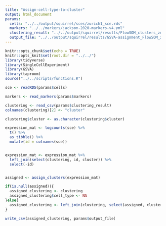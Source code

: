 ```yaml
---
title: "Assign-cell-type-to-cluster"
output: html_document
params:
  cells: "../../output/squirrel/sces/zurich1_sce.rds"
  markers: "../../markers/jackson-2020-markers-v4.yml"
  clustering_result: "../../output/squirrel/results/FlowSOM_clusters_zurich1_specified_markers_k8.csv"
  output_file: "../../output/squirrel/results/GSVA-assignment_FlowSOM_zurich1_specified_markers_k8.csv"
---
```


```r
knitr::opts_chunk$set(echo = TRUE)
knitr::opts_knit$set(root.dir = "../../")
library(tidyverse)
library(SingleCellExperiment)
library(GSVA)
library(taproom)
source("../../scripts/functions.R")
```



```r
sce <- readRDS(params$cells)

markers <- read_markers(params$markers)

clustering <- read_csv(params$clustering_result)
colnames(clustering)[2] <- "cluster"

clustering$cluster <- as.character(clustering$cluster)
```


```r
expression_mat <- logcounts(sce) %>% 
  t() %>% 
  as_tibble() %>% 
  mutate(id = colnames(sce))


expression_mat <- expression_mat %>% 
  left_join(select(clustering, id, cluster)) %>% 
  select(-id)


assigned <- assign_clusters(expression_mat)
```

```r
if(is.null(assigned)){
  assigned_clustering <- clustering
  assigned_clustering$cell_type <- NA
}else{
  assigned_clustering <- left_join(clustering, select(assigned, cluster, cell_type))
}

write_csv(assigned_clustering, params$output_file)

```



